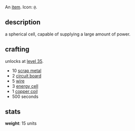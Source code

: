 An [[items|item]]. Icon: <code><nowiki>@</nowiki></code>.

== description ==

a spherical cell, capable of supplying a large amount of power.

== crafting ==

unlocks at [[level 35]].

* 10 [[scrap metal]]
* 2 [[circuit board]]
* 5 [[wire]]
* 3 [[energy cell]]
* 1 [[copper coil]]
* 500 seconds

== stats ==

'''weight''': 15 units